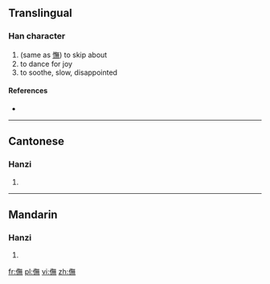 ==Translingual==

===Han character===
{{Han char|rn=9|rad=人|as=12|sn=14|four=|canj=人人廿火 (OOTF)}}

# (same as [[憮]]) to skip about
# to dance for joy
# to soothe, slow, disappointed

====References====
* {{Han ref|kx=0117.130|hdz=10220.020|uh=3487|ud=13447}}

----

==Cantonese==

===Hanzi===
{{yue-hanzi|jyut=|y=ng5}}

# {{defn|Cantonese|sort=人12}}

----

==Mandarin==

===Hanzi===
{{cmn-hanzi|pin=[[mù]] ([[mu4]]), [[wǔ]] ([[wu3]])|wg=mu<sup>4</sup>, wu<sup>3</sup>}}

# {{defn|Mandarin|sort=人12}}

[[fr:㒇]]
[[pl:㒇]]
[[vi:㒇]]
[[zh:㒇]]